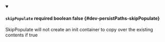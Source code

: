 
<details className="config-field" data-expandable="false" open>
<summary>

#### `skipPopulate` <span class="config-field-required" data-required="false">required</span> <span class="config-field-type">boolean</span> <span class="config-field-default">false</span> <span class="config-field-enum"></span> {#dev-persistPaths-skipPopulate}

SkipPopulate will not create an init container to copy over the existing contents if true

</summary>



</details>
